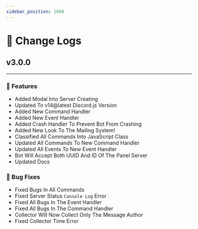 ```yaml
---
sidebar_position: 1000
---
```


# 📝 Change Logs

## v3.0.0
-----

### 🚀 Features
- Added Modal Into Server Creating
- Updated To v14@latest Discord.js Version
- Added New Command Handler
- Added New Event Handler
- Added Crash Handler To Prevent Bot From Crashing
- Added New Look To The Mailing System!
- Classified All Commands Into JavaScript Class
- Updated All Commands To New Command Handler
- Updated All Events To New Event Handler
- Bot Will Accept Both UUID And ID Of The Panel Server 
- Updated Docs

### 🐛 Bug Fixes
- Fixed Bugs In All Commands
- Fixed Server Status `Console Log` Error
- Fixed All Bugs In The Event Handler
- Fixed All Bugs In The Command Handler
- Collector Will Now Collect Only The Message Author
- Fixed Collector Time Error